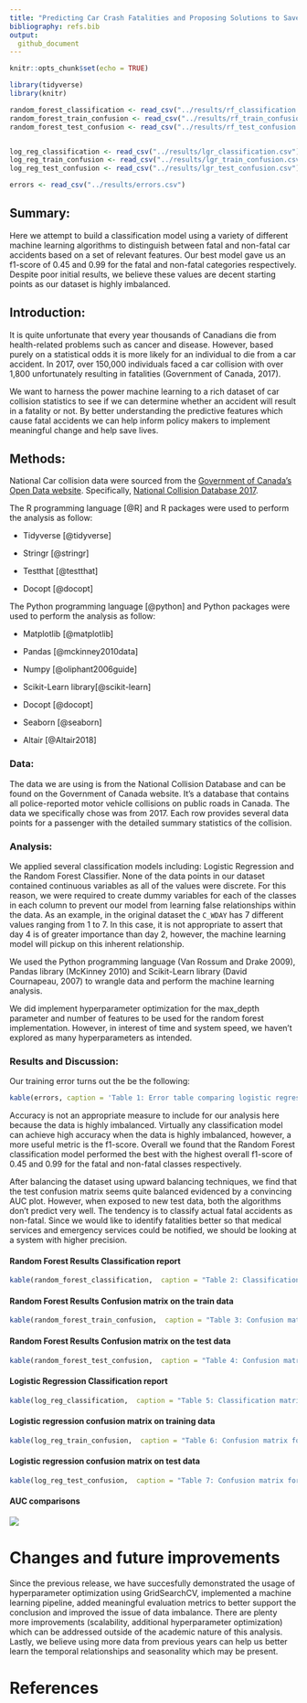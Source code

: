 ```yaml
---
title: "Predicting Car Crash Fatalities and Proposing Solutions to Save Lives"
bibliography: refs.bib
output: 
  github_document
---
```


```r
knitr::opts_chunk$set(echo = TRUE)

library(tidyverse)
library(knitr)

random_forest_classification <- read_csv("../results/rf_classification.csv")
random_forest_train_confusion <- read_csv("../results/rf_train_confusion.csv")
random_forest_test_confusion <- read_csv("../results/rf_test_confusion.csv")


log_reg_classification <- read_csv("../results/lgr_classification.csv")
log_reg_train_confusion <- read_csv("../results/lgr_train_confusion.csv")
log_reg_test_confusion <- read_csv("../results/lgr_test_confusion.csv")

errors <- read_csv("../results/errors.csv")

```

## Summary:

Here we attempt to build a classification model using a variety of different machine learning algorithms to distinguish between fatal and non-fatal car accidents based on a set of relevant features. Our best model gave us an f1-score of 0.45 and 0.99 for the fatal and non-fatal categories respectively. Despite poor initial results, we believe these values are decent starting points as our dataset is highly imbalanced. 


## Introduction:

It is quite unfortunate that every year thousands of Canadians die from health-related problems such as cancer and disease. However, based purely on a statistical odds it is more likely for an individual to die from a car accident. In 2017, over 150,000 individuals faced a car collision with over 1,800 unfortunately resulting in fatalities (Government of Canada, 2017). 

We want to harness the power machine learning to a rich dataset of car collision statistics to see if we can determine whether an accident will result in a fatality or not. By better understanding the predictive features which cause fatal accidents we can help inform policy makers to implement meaningful change and help save lives. 


## Methods:

National Car collision data were sourced from the [Government of Canada's Open Data website](http://open.canada.ca/en/open-data). Specifically, [National Collision Database 2017](https://open.canada.ca/data/en/dataset/1eb9eba7-71d1-4b30-9fb1-30cbdab7e63a).

The R programming language [@R] and R packages were used to perform the analysis as follow: 

- Tidyverse [@tidyverse]

- Stringr [@stringr]

- Testthat [@testthat]

- Docopt [@docopt]

The Python programming language [@python] and Python packages were used to perform the analysis as follow:

- Matplotlib [@matplotlib]

- Pandas [@mckinney2010data]

- Numpy [@oliphant2006guide]

- Scikit-Learn library[@scikit-learn]

- Docopt [@docopt]

- Seaborn [@seaborn]

- Altair [@Altair2018]


### Data:

The data we are using is from the National Collision Database and can be found on the Government of Canada website. It’s a database that contains all police-reported motor vehicle collisions on public roads in Canada. The data we specifically chose was from 2017. Each row provides several data points for a passenger with the detailed summary statistics of the collision.


### Analysis:

We applied several classification models including: Logistic Regression and the Random Forest Classifier. None of the data points in our dataset contained continuous variables as all of the values were discrete. For this reason,  we were required to create dummy variables for each of the classes in each column to prevent our model from learning false relationships within the data.  As an example, in the original dataset the `C_WDAY` has 7 different values ranging from 1 to 7. In this case, it is not appropriate to assert that day 4 is of greater importance than day 2, however, the machine learning model will pickup on this inherent relationship.

We used the Python programming language (Van Rossum and Drake 2009), Pandas library (McKinney 2010) and Scikit-Learn library (David Cournapeau, 2007) to wrangle data and perform the machine learning analysis. 

We did implement hyperparameter optimization for the max_depth parameter and number of features to be used for the random forest implementation. However, in interest of time and system speed, we haven't explored as many hyperparameters as intended.

### Results and Discussion:

Our training error turns out the be the following:

```r
kable(errors, caption = 'Table 1: Error table comparing logistic regression and random forest.')
```

Accuracy is not an appropriate measure to include for our analysis here because the data is highly imbalanced. Virtually any classification model can achieve high accuracy when the data is highly imbalanced, however, a more useful metric is the f1-score. Overall we found that the Random Forest classification model performed the best with the highest overall f1-score of 0.45 and 0.99 for the fatal and non-fatal classes respectively. 

After balancing the dataset using upward balancing techniques, we find that the test confusion matrix seems quite balanced evidenced by a convincing AUC plot. However, when exposed to new test data, both the algorithms don't predict very well. The tendency is to classify actual fatal accidents as non-fatal. Since we would like to identify fatalities better so that medical services and emergency services could be notified, we should be looking at a system with higher precision.

#### Random Forest Results Classification report

```r
kable(random_forest_classification,  caption = "Table 2: Classification matrix for random forest")
```

#### Random Forest Results Confusion matrix on the train data

```r
kable(random_forest_train_confusion,  caption = "Table 3: Confusion matrix for Random forest training examples")

```


#### Random Forest Results Confusion matrix on the test data

```r
kable(random_forest_test_confusion,  caption = "Table 4: Confusion matrix for Random forest test examples")

```



#### Logistic Regression Classification report

```r
kable(log_reg_classification,  caption = "Table 5: Classification matrix for Logistic regression")

```

#### Logistic regression confusion matrix on training data

```r
kable(log_reg_train_confusion,  caption = "Table 6: Confusion matrix for logistic regression training examples")

```


#### Logistic regression confusion matrix on test data

```r
kable(log_reg_test_confusion,  caption = "Table 7: Confusion matrix for logistic regression test examples")
```



#### AUC comparisons
![](../results/auc.png)

# Changes and future improvements

Since the previous release, we have succesfully demonstrated the usage of hyperparameter optimization using GridSearchCV, implemented a machine learning pipeline, added meaningful evaluation metrics to better support the conclusion and improved the issue of data imbalance. There are plenty more improvements (scalability, additional hyperparameter optimization) which can be addressed outside of the academic nature of this analysis. Lastly, we believe using more data from previous years can help us better learn the temporal relationships and seasonality which may be present.


# References

